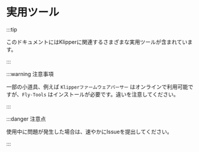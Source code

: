 # 実用ツール

:::tip

このドキュメントにはKlipperに関連するさまざまな実用ツールが含まれています。

:::

:::warning 注意事項

一部の小道具、例えば `Klipperファームウェアパーサー` はオンラインで利用可能ですが、`Fly-Tools` はインストールが必要です。違いを注意してください。

:::

:::danger 注意点

使用中に問題が発生した場合は、速やかにIssueを提出してください。

:::
